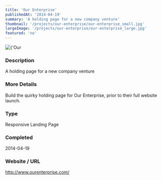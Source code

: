 ```yaml
---
title: 'Our Enterprise'
publishedAt: '2014-04-19'
summary: 'A holding page for a new company venture'
thumbnail: '/projects/our-enterprise/our-enterprise_small.jpg'
largeImage: '/projects/our-enterprise/our-enterprise_large.jpg'
featured: 'no'
---
```


<div className="relative w-full h-[400px] sm:h-[600px] md:h-[760px] lg:h-[920px]">
  <Image
    alt={'Our Enterprise'}
    src={'/projects/our-enterprise/our-enterprise.jpg'}
    sizes="(max-width: 640px) 100%, 100%"
    fill={true}
    priority
    style={{
      objectFit: 'contain'
    }}
  />
</div>

### Description

A holding page for a new company venture

### More Details

Build the quirky holding page for Our Enterprise, prior to their full website launch.

### Type

Responsive Landing Page


### Completed
2014-04-19

### Website / URL
http://www.ourenterprise.com/


